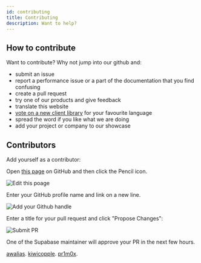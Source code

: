 ```yaml
---
id: contributing
title: Contributing
description: Want to help?
---
```


## How to contribute

Want to contribute? Why not jump into our github and:

- submit an issue
- report a performance issue or a part of the documentation that you find confusing
- create a pull request
- try one of our products and give feedback
- translate this website
- [vote on a new client library](https://github.com/supabase/supabase/issues/5) for your favourite language
- spread the word if you like what we are doing
- add your project or company to our showcase


## Contributors

Add yourself as a contributor:

Open [this page](https://github.com/supabase/supabase/blob/master/web/docs/handbook/contributing.mdx) on GitHub and then click the Pencil icon.

![Edit this poage](/img/edit-contributors.png)

Enter your GitHub profile name and link on a new line.

![Add your Github handle](/img/add-contributor.png)

Enter a title for your pull request and click "Propose Changes":

![Submit PR](/img/propose-changes.png)

One of the Supabase maintainer will approve your PR in the next few hours.

<!-- Add your github handle below this line. Every name should be on a new line -->
[awalias](https://github.com/awalias).
[kiwicopple](https://github.com/kiwicopple).
[pr1m0x](https://https://github.com/pr1m0x).
<!-- Add your github above this line. Every name should be on a new line -->

